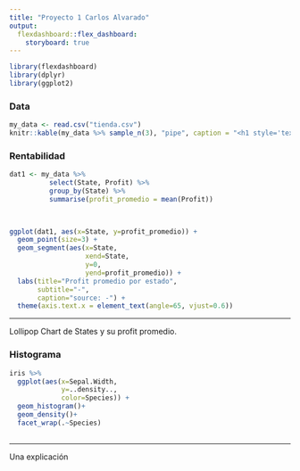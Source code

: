 ```yaml
---
title: "Proyecto 1 Carlos Alvarado"
output: 
  flexdashboard::flex_dashboard:
    storyboard: true
---
```


```r
library(flexdashboard)
library(dplyr)
library(ggplot2)
```

### Data

```r
my_data <- read.csv("tienda.csv")
knitr::kable(my_data %>% sample_n(3), "pipe", caption = "<h1 style='text-align:center'><i>Ejemplo de la data que se manejará</i></h1>",  align = "lccrr")
```

### Rentabilidad

```r
dat1 <- my_data %>%
          select(State, Profit) %>%
          group_by(State) %>%
          summarise(profit_promedio = mean(Profit))
  


ggplot(dat1, aes(x=State, y=profit_promedio)) + 
  geom_point(size=3) + 
  geom_segment(aes(x=State, 
                   xend=State, 
                   y=0, 
                   yend=profit_promedio)) + 
  labs(title="Profit promedio por estado", 
       subtitle="-", 
       caption="source: -") + 
  theme(axis.text.x = element_text(angle=65, vjust=0.6))
```

***
Lollipop Chart de States y su profit promedio.

### Histograma

```r
iris %>%  
  ggplot(aes(x=Sepal.Width,
             y=..density.., 
             color=Species)) +
  geom_histogram()+
  geom_density()+
  facet_wrap(.~Species)
  
```

***
Una explicación
